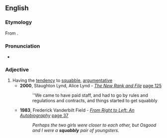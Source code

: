 ==English==

===Etymology===
From {{suffix|en|squabble|y}}.

===Pronunciation===
* {{rhymes|ɒbəli|lang=en}}

===Adjective===
{{en-adj}}

# Having the [[tendency]] to [[squabble]], [[argumentative]]
#* '''2000''', Staughton Lynd, Alice Lynd - ''[http://books.google.com/books?id=M2kYtHspVzcC The New Rank and File]'' [http://books.google.com/books?id=M2kYtHspVzcC&pg=PA125&dq=squabbly&lr=&sig=pISvRaSRV2N_5QlUxukcLCBNf0s page 125]
#*: ''We came to have paid staff, and had to go by rules and regulations and contracts, and things started to get squabbly
#* '''1983''', Frederick Vanderbilt Field - ''[http://books.google.com/books?id=I0IiAAAAMAAJ&pgis=1 From Right to Left: An Autobiography]'' [http://books.google.com/books?id=I0IiAAAAMAAJ&q=squabbly&dq=squabbly&lr=&pgis=1 page 37]
#*: ''Perhaps the two girls were closer to each other, but Osgood and I were a '''squabbly''' pair of youngsters.''